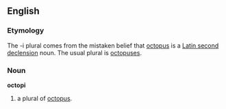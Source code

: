 ==English==
===Etymology===
The -i plural comes from the mistaken belief that [[octopus]] is a [[Wiktionary Appendix:Latin second declension|Latin second declension]] noun. The usual plural is [[octopuses]].
===Noun===
'''octopi'''

#a plural of [[octopus]].